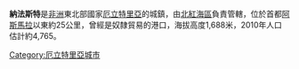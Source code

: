 {{Infobox settlement
|official_name =  納法斯特
|native_name = 
|image_skyline =
|imagesize = 300px
|image_caption = 
|image_flag = 
|image_seal = 
|image_map = 
|map_caption = 
|pushpin_map = Eritrea
|pushpin_label_position =bottom
|pushpin_mapsize        = 300
|pushpin_map_caption    =
|coordinates_region = ER
|subdivision_type = 國家
|subdivision_type1 = 區
|subdivision_name = {{flag|Eritrea}}
|subdivision_name1 = [[北紅海區|北紅海區]]
|subdivision_type2 = 
|subdivision_name2 = 
|established_title = 
|established_date =
|government_type = 
|leader_title = 
|leader_name = 
|area_magnitude = 
|area_total_sq_mi =
|area_total_km2 = 
|area_land_sq_mi =
|area_land_km2 = 
|area_urban_sq_mi = 
|area_urban_km2 = 
|area_metro_km2 = 
|area_metro_sq_mi = 
|population_as_of=2005
|population_footnotes =
|population_total = 
|population_urban = 
|population_metro =
|population_density_sq_mi = 
|population_density_km2 =
|timezone = 
|utc_offset = 
|timezone_DST =
|utc_offset_DST = 
|latd=15|latm=20|lats=00|latNS=N
|longd=39|longm=03|longs=43|longEW=E
|elevation_footnotes=
|elevation_m = 
|elevation_ft = 
|postal_code_type = 
|postal_code = 
|area_code = 
|website = 
|footnotes =
}}

'''納法斯特'''是[[非洲|非洲]]東北部國家[[厄立特里亞|厄立特里亞]]的城鎮，由[[北紅海區|北紅海區]]負責管轄，位於首都[[阿斯馬拉|阿斯馬拉]]以東約25公里，曾經是奴隸貿易的港口，海拔高度1,688米，2010年人口估計約4,765。

{{Coord|15|20|00|N|39|03|43|E|region:ER_type:city|display=title}}

[[Category:厄立特里亞城市|Category:厄立特里亞城市]]

{{Eritrea-stub}}